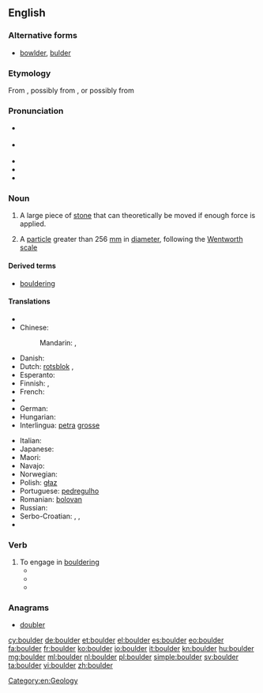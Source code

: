 ==English==

===Alternative forms===
* [[bowlder]], [[bulder]] {{qualifier|dated}}

===Etymology===
From {{etyl|enm|en}} {{term|bulder||lang=enm}}, possibly from {{etyl|sv|-}} {{term|bullersten||lang=sv|noisy stone}}, or possibly from {{etyl|nl|en}} {{term|bolder||lang=nl}}

===Pronunciation===
* {{a|UK}} {{IPA|/ˈbəʊl.də(ɹ)/}}
* {{a|US}} {{IPA|/ˈboʊldəɹ/}}
* {{audio|en-us-boulder.ogg|Audio (US)}}
* {{rhymes|əʊldə(r)}}
* {{homophones|lang=en|bolder}}

===Noun===
{{en-noun}}

# A large piece of [[stone]] that can theoretically be moved if enough force is applied.
# {{context|geology|lang=en}} A [[particle]] greater than 256 [[mm]] in [[diameter]], following the [[Wentworth scale]]

====Derived terms====
* [[bouldering]]

====Translations====
{{trans-top|a large piece of stone that can theoretically be moved if enough force is applied}}
* {{trreq|bg}}
* Chinese:
*: Mandarin: {{t|cmn|漂礫|sc=Hani}}, {{t|cmn|漂砾|tr=piāolì|sc=Hani}}
* Danish: {{t-|da|kampesten}}
* Dutch: [[rotsblok]] {{n}},  {{t+|nl|kei}}
* Esperanto: {{t-|eo|ŝtonego}}
* Finnish: {{t+|fi|lohkare}}, {{t-|fi|järkäle}}
* French: {{t+|fr|rocher|m}}
* {{trreq|ka}}
* German: {{t-|de|Felsbrocken|m}}
* Hungarian: {{t+|hu|szikla}}
* Interlingua: [[petra]] [[grosse]]
{{trans-mid}}
* Italian: {{t+|it|macigno|m}}
* Japanese: {{t|ja|玉石|tr=たまいし, tamaishi|sc=Jpan}}
* Maori: {{t|mi|makahuri}}
* Navajo: {{tø|nv|tsétsoh}}
* Norwegian: {{t-|no|kampestein|m}}
* Polish: [[głaz]] {{m}}
* Portuguese: [[pedregulho]] {{m}}
* Romanian: [[bolovan]] {{m}}
* Russian: {{t|ru|валун|m|tr=valún|sc=Cyrl}}
* Serbo-Croatian: {{t-|sh|stijena}},  {{t-|sh|stena}},  {{t-|sh|oblutak}}
* {{trreq|tr}}
{{trans-bottom}}

===Verb===
{{en-verb}}

# To engage in [[bouldering]]
#* {{quote-news|title=The ties that bind ..., ... and prevent falls have become family unifier in rock climbing|work=Salt Lake Tribune|date=November 18|year=2005|passage=He '''bouldered''' a route in the same area with ease. Mitchell, 11, was hanging with the older kids in an area where bouldering nearly upside down seemed to be....}}
#* {{quote-news|title=The steep learning curve|work=telegraph.co.uk|author=Tony Durrant|date=July 18|year=2006|passage=As the week unfolded, we were taught about the equipment we needed, how to tie a rope and what to wear. We learnt to balance on our feet rather than cling on with our arms and to trust our rock shoes, the moulded rubber slippers that can grip the smoothest of surfaces. We abseiled, '''bouldered''' and belayed.}}
#* {{quote-news|title=Homes blend eco-friendliness, unique design|work=Sierra Sun|date=February 15|year=2007|passage=Built around a massive egg-shaped granite boulder, the home of Darrow and ... “ There's even old climbing hardware in it because people '''bouldered''' on it for years.}}

===Anagrams===
* [[doubler#English|doubler]]

[[Category:en:Geology]]

[[cy:boulder]]
[[de:boulder]]
[[et:boulder]]
[[el:boulder]]
[[es:boulder]]
[[eo:boulder]]
[[fa:boulder]]
[[fr:boulder]]
[[ko:boulder]]
[[io:boulder]]
[[it:boulder]]
[[kn:boulder]]
[[hu:boulder]]
[[mg:boulder]]
[[ml:boulder]]
[[nl:boulder]]
[[pl:boulder]]
[[simple:boulder]]
[[sv:boulder]]
[[ta:boulder]]
[[vi:boulder]]
[[zh:boulder]]